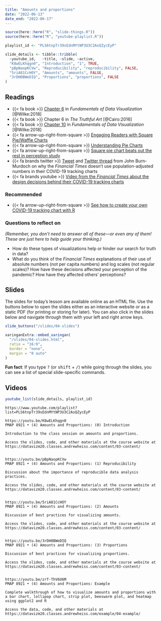 ```yaml
---
title: "Amounts and proportions"
date: "2022-06-13"
date_end: "2022-06-17"
---
```


```r
source(here::here("R", "slide-things.R"))
source(here::here("R", "youtube-playlist.R"))

playlist_id <- "PLS6tnpTr39sEdnMYtNP3U3C2AsQZycEyP"

slide_details <- tibble::tribble(
  ~youtube_id,   ~title, ~slide, ~active,
  "K8wELKhqgn0", "Introduction", "1", TRUE,
  "pBpNaopKCVw", "Reproducibility", "reproducibility", FALSE,
  "5riA81CcHOY", "Amounts", "amounts", FALSE,
  "3rDH0BWeDIQ", "Proportions", "proportions", FALSE
)
```

## Readings

- {{< fa book >}} [Chapter 6](https://clauswilke.com/dataviz/visualizing-amounts.html) in *Fundamentals of Data Visualization* [@Wilke:2018]
- {{< fa book >}} Chapter 6 in *The Truthful Art* [@Cairo:2016]
- {{< fa book >}} [Chapter 10](https://clauswilke.com/dataviz/visualizing-proportions.html) in *Fundamentals of Data Visualization* [@Wilke:2018]
- {{< fa arrow-up-right-from-square >}} [Engaging Readers with Square Pie/Waffle Charts](https://eagereyes.org/blog/2008/engaging-readers-with-square-pie-waffle-charts)
- {{< fa arrow-up-right-from-square >}} [Understanding Pie Charts](https://eagereyes.org/techniques/pie-charts)
- {{< fa arrow-up-right-from-square >}} [Square pie chart beats out the rest in perception study](https://flowingdata.com/2016/07/15/square-pie-chart-beats-out-the-rest-in-perception-study/)
- {{< fa brands twitter >}} [Tweet](https://twitter.com/jburnmurdoch/status/1238914490772701185) and [Twitter thread](https://twitter.com/jburnmurdoch/status/1242904596856614912) from John Burn-Murdoch on why the *Financial Times* doesn't use population-adjusted numbers in their COVID-19 tracking charts
- {{< fa brands youtube >}} [Video from the *Financial Times* about the design decisions behind their COVID-19 tracking charts](https://www.youtube.com/watch?v=4lm3MWTVAK0)

### Recommended

- {{< fa arrow-up-right-from-square >}} [See how to create your own COVID-19 tracking chart with R](https://robjhyndman.com/hyndsight/logratios-covid19/)

### Questions to reflect on

*(Remember, you don't need to answer all of these—or even any of them! These are just here to help guide your thinking.)*

- How do these types of visualizations help or hinder our search for truth in data?
- What do you think of the *Financial Times* explanations of their use of absolute numbers (not per capita numbers) and log scales (not regular scales)? How have these decisions affected your perception of the pandemic? How have they affected others' perceptions?


## Slides

The slides for today's lesson are available online as an HTML file. Use the buttons below to open the slides either as an interactive website or as a static PDF (for printing or storing for later). You can also click in the slides below and navigate through them with your left and right arrow keys.

```r
slide_buttons("/slides/04-slides")

xaringanExtra::embed_xaringan(
  "/slides/04-slides.html",
  ratio = "16:9",
  border = "none",
  margin = "0 auto"
)
```

:::{.callout-tip}
**Fun fact**: If you type <kbd>?</kbd> (or <kbd>shift</kbd> + <kbd>/</kbd>) while going through the slides, you can see a list of special slide-specific commands.
:::


## Videos

```r
youtube_list(slide_details, playlist_id)
```


```cat
https://www.youtube.com/playlist?list=PLS6tnpTr39sEdnMYtNP3U3C2AsQZycEyP

https://youtu.be/K8wELKhqgn0
PMAP 8921 • (4) Amounts and Proportions: (0) Introduction

Introduction to the class session on amounts and proportions.

Access the slides, code, and other materials at the course website at https://datavizm20.classes.andrewheiss.com/content/03-content/


https://youtu.be/pBpNaopKCVw
PMAP 8921 • (4) Amounts and Proportions: (1) Reproducibility

Discussion about the importance of reproducible data analysis practices.

Access the slides, code, and other materials at the course website at https://datavizm20.classes.andrewheiss.com/content/03-content/


https://youtu.be/5riA81CcHOY
PMAP 8921 • (4) Amounts and Proportions: (2) Amounts

Discussion of best practices for visualizing amounts.

Access the slides, code, and other materials at the course website at https://datavizm20.classes.andrewheiss.com/content/03-content/


https://youtu.be/3rDH0BWeDIQ
PMAP 8921 • (4) Amounts and Proportions: (3) Proportions

Discussion of best practices for visualizing proportions.

Access the slides, code, and other materials at the course website at https://datavizm20.classes.andrewheiss.com/content/03-content/


https://youtu.be/zrT-ThV6U6M
PMAP 8921 • (4) Amounts and Proportions: Example

Complete walkthrough of how to visualize amounts and proportions with a bar chart, lollipop chart, strip plot, beeswarm plot, and heatmap using ggplot2 and R

Access the data, code, and other materials at https://datavizm20.classes.andrewheiss.com/example/04-example/
```
